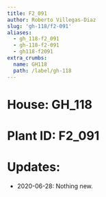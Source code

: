 ```yaml
---
title: F2_091
author: Roberto Villegas-Diaz
slug: 'gh-118/f2-091'
aliases:
  - gh_118-f2_091
  - gh-118-f2-091
  - gh118-f2091
extra_crumbs:
  name: GH118
  path: /label/gh-118
---
```


# **House**: GH_118
# **Plant ID**: F2_091
# **Updates**: 
 - 2020-06-28: Nothing new.
